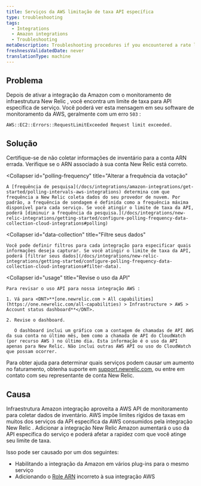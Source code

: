 ```yaml
---
title: Serviços da AWS limitação de taxa API específica
type: troubleshooting
tags:
  - Integrations
  - Amazon integrations
  - Troubleshooting
metaDescription: Troubleshooting procedures if you encountered a rate limit for service-specific APIs with your New Relic infrastructure integration for AWS.
freshnessValidatedDate: never
translationType: machine
---
```


## Problema

Depois de ativar a integração da Amazon com o monitoramento de infraestrutura New Relic , você encontra um limite de taxa para API específica de serviço. Você poderá ver esta mensagem em seu software de monitoramento da AWS, geralmente com um erro `503` :

`AWS::EC2::Errors::RequestLimitExceeded Request limit exceeded.`

## Solução

<CollapserGroup>
  <Collapser
    id="arn"
    title="Verifique o ARN da sua conta de infraestrutura"
  >
    Certifique-se de não coletar informações de inventário para a conta ARN errada. Verifique se o ARN associado à sua conta New Relic está correto.
  </Collapser>

  <Collapser
    id="polling-frequency"
    title="Alterar a frequência da votação"
  >
    A [frequência de pesquisa](/docs/integrations/amazon-integrations/get-started/polling-intervals-aws-integrations) determina com que frequência a New Relic coleta dados do seu provedor de nuvem. Por padrão, a frequência de sondagem é definida como a frequência máxima disponível para cada serviço. Se você atingir o limite de taxa da API, poderá [diminuir a frequência da pesquisa.](/docs/integrations/new-relic-integrations/getting-started/configure-polling-frequency-data-collection-cloud-integrations#polling)
  </Collapser>

  <Collapser
    id="data-collection"
    title="Filtre seus dados"
  >
    Você pode definir filtros para cada integração para especificar quais informações deseja capturar. Se você atingir o limite de taxa da API, poderá [filtrar seus dados](/docs/integrations/new-relic-integrations/getting-started/configure-polling-frequency-data-collection-cloud-integrations#filter-data).
  </Collapser>

  <Collapser
    id="usage"
    title="Revise o uso da API"
  >
    Para revisar o uso API para nossa integração AWS :

    1. Vá para <DNT>**[one.newrelic.com > All capabilities](https://one.newrelic.com/all-capabilities) > Infrastructure > AWS > Account status dashboard**</DNT>.

    2. Revise o dashboard.

       O dashboard inclui um gráfico com a contagem de chamadas de API AWS da sua conta no último mês, bem como a chamada de API do CloudWatch (por recurso AWS ) no último dia. Esta informação é o uso da API apenas para New Relic. Não inclui outras AWS API ou uso do CloudWatch que possam ocorrer.
  </Collapser>
</CollapserGroup>

Para obter ajuda para determinar quais serviços podem causar um aumento no faturamento, obtenha suporte em [support.newrelic.com](https://support.newrelic.com/), ou entre em contato com seu representante de conta New Relic.

## Causa

Infraestrutura Amazon integração aproveita a AWS API de monitoramento para coletar dados de inventário. AWS impõe limites rígidos de taxas em muitos dos serviços da API específica da AWS consumidos pela integração New Relic . Adicionar a integração New Relic Amazon aumentará o uso da API específica do serviço e poderá afetar a rapidez com que você atinge seu limite de taxa.

Isso pode ser causado por um dos seguintes:

* Habilitando a integração da Amazon em vários plug-ins para o mesmo serviço
* Adicionando o [Role ARN](http://docs.aws.amazon.com/general/latest/gr/aws-arns-and-namespaces.html) incorreto à sua integração AWS
